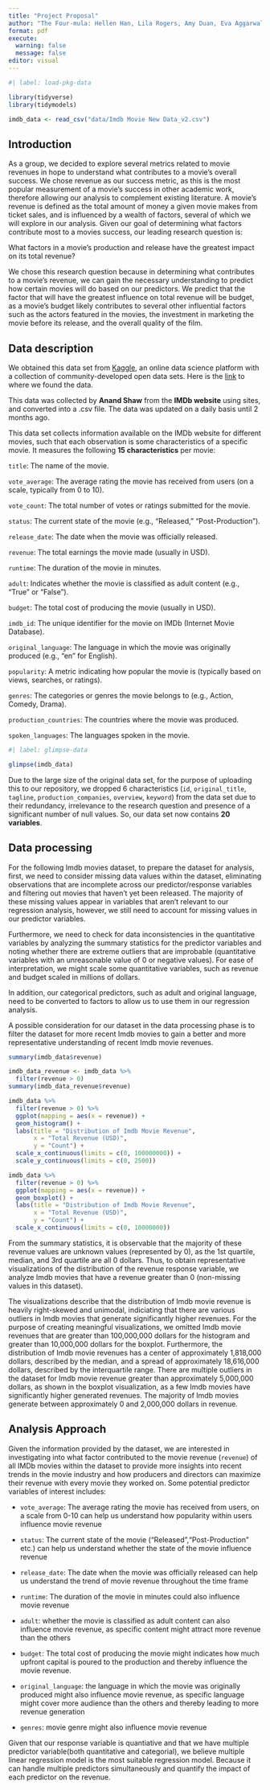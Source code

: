 ```yaml
---
title: "Project Proposal"
author: "The Four-mula: Hellen Han, Lila Rogers, Amy Duan, Eva Aggarwal"
format: pdf
execute: 
  warning: false
  message: false
editor: visual
---
```


```r
#| label: load-pkg-data

library(tidyverse)
library(tidymodels)

imdb_data <- read_csv("data/Imdb Movie New Data_v2.csv")
```

## Introduction

As a group, we decided to explore several metrics related to movie revenues in hope to understand what contributes to a movie's overall success. We chose revenue as our success metric, as this is the most popular measurement of a movie's success in other academic work, therefore allowing our analysis to complement existing literature. A movie’s revenue is defined as the total amount of money a given movie makes from ticket sales, and is influenced by a wealth of factors, several of which we will explore in our analysis. Given our goal of determining what factors contribute most to a movies success, our leading research question is:

What factors in a movie's production and release have the greatest impact on its total revenue?

We chose this research question because in determining what contributes to a movie's revenue, we can gain the necessary understanding to predict how certain movies will do based on our predictors. We predict that the factor that will have the greatest influence on total revenue will be budget, as a movie's budget likely contributes to several other influential factors such as the actors featured in the movies, the investment in marketing the movie before its release, and the overall quality of the film.

\pagebreak

## Data description

We obtained this data set from [Kaggle](https://www.kaggle.com/), an online data science platform with a collection of community-developed open data sets. Here is the [link](https://www.kaggle.com/datasets/anandshaw2001/imdb-data) to where we found the data.

This data was collected by **Anand Shaw** from the **IMDb website** using sites, and converted into a .csv file. The data was updated on a daily basis until 2 months ago.

This data set collects information available on the IMDb website for different movies, such that each observation is some characteristics of a specific movie. It measures the following **15 characteristics** per movie:

`title`: The name of the movie.

`vote_average`: The average rating the movie has received from users (on a scale, typically from 0 to 10).

`vote_count`: The total number of votes or ratings submitted for the movie.

`status`: The current state of the movie (e.g., "Released," "Post-Production").

`release_date`: The date when the movie was officially released.

`revenue`: The total earnings the movie made (usually in USD).

`runtime`: The duration of the movie in minutes.

`adult`: Indicates whether the movie is classified as adult content (e.g., "True" or "False").

`budget`: The total cost of producing the movie (usually in USD).

`imdb_id`: The unique identifier for the movie on IMDb (Internet Movie Database).

`original_language`: The language in which the movie was originally produced (e.g., "en" for English).

`popularity`: A metric indicating how popular the movie is (typically based on views, searches, or ratings).

`genres`: The categories or genres the movie belongs to (e.g., Action, Comedy, Drama).

`production_countries`: The countries where the movie was produced.

`spoken_languages`: The languages spoken in the movie.

```r
#| label: glimpse-data

glimpse(imdb_data)
```

Due to the large size of the original data set, for the purpose of uploading this to our repository, we dropped 6 characteristics (`id`, `original_title`, `tagline`, `production_companies`, `overview`, `keyword`) from the data set due to their redundancy, irrelevance to the research question and presence of a significant number of null values. So, our data set now contains **20** **variables**.

\pagebreak

## Data processing

For the following Imdb movies dataset, to prepare the dataset for analysis, first, we need to consider missing data values within the dataset, eliminating observations that are incomplete across our predictor/response variables and filtering out movies that haven't yet been released. The majority of these missing values appear in variables that aren't relevant to our regression analysis, however, we still need to account for missing values in our predictor variables.

Furthermore, we need to check for data inconsistencies in the quantitative variables by analyzing the summary statistics for the predictor variables and noting whether there are extreme outliers that are improbable (quantitative variables with an unreasonable value of 0 or negative values). For ease of interpretation, we might scale some quantitative variables, such as revenue and budget scaled in millions of dollars.

In addition, our categorical predictors, such as adult and original language, need to be converted to factors to allow us to use them in our regression analysis.

A possible consideration for our dataset in the data processing phase is to filter the dataset for more recent Imdb movies to gain a better and more representative understanding of recent Imdb movie revenues.

```r
summary(imdb_data$revenue)

imdb_data_revenue <- imdb_data %>% 
  filter(revenue > 0) 
summary(imdb_data_revenue$revenue)
```

```r
imdb_data %>% 
  filter(revenue > 0) %>% 
  ggplot(mapping = aes(x = revenue)) + 
  geom_histogram() + 
  labs(title = "Distribution of Imdb Movie Revenue",
       x = "Total Revenue (USD)", 
       y = "Count") + 
  scale_x_continuous(limits = c(0, 100000000)) + 
  scale_y_continuous(limits = c(0, 2500)) 

imdb_data %>% 
  filter(revenue > 0) %>% 
  ggplot(mapping = aes(x = revenue)) + 
  geom_boxplot() + 
  labs(title = "Distribution of Imdb Movie Revenue",
       x = "Total Revenue (USD)", 
       y = "Count") + 
  scale_x_continuous(limits = c(0, 10000000))
```

From the summary statistics, it is observable that the majority of these revenue values are unknown values (represented by 0), as the 1st quartile, median, and 3rd quartile are all 0 dollars. Thus, to obtain representative visualizations of the distribution of the revenue response variable, we analyze Imdb movies that have a revenue greater than 0 (non-missing values in this dataset).

The visualizations describe that the distribution of Imdb movie revenue is heavily right-skewed and unimodal, indiciating that there are various outliers in Imdb movies that generate significantly higher revenues. For the purpose of creating meaningful visualizations, we omitted Imdb movie revenues that are greater than 100,000,000 dollars for the histogram and greater than 10,000,000 dollars for the boxplot. Furthermore, the distribution of Imdb movie revenues has a center of approximately 1,818,000 dollars, described by the median, and a spread of approximately 18,616,000 dollars, described by the interquartile range. There are multiple outliers in the dataset for Imdb movie revenue greater than approximately 5,000,000 dollars, as shown in the boxplot visualization, as a few Imdb movies have significantly higher generated revenues. The majority of Imdb movies generate between approximately 0 and 2,000,000 dollars in revenue.

\pagebreak

## Analysis Approach

Given the information provided by the dataset, we are interested in investigating into what factor contributed to the movie revenue (`revenue`) of all IMDb movies within the dataset to provide more insights into recent trends in the movie industry and how producers and directors can maximize their revenue with every movie they worked on. Some potential predictor variables of interest includes:

-   `vote_average`: The average rating the movie has received from users, on a scale from 0-10 can help us understand how popularity within users influence movie revenue

-   `status`: The current state of the movie ("Released","Post-Production" etc.) can help us understand whether the state of the movie influence revenue

-   `release_date`: The date when the movie was officially released can help us understand the trend of movie revenue throughout the time frame

-   `runtime`: The duration of the movie in minutes could also influence movie revenue

-   `adult`: whether the movie is classified as adult content can also influence movie revenue, as specific content might attract more revenue than the others

-   `budget`: The total cost of producing the movie might indicates how much upfront capital is poured to the production and thereby influence the movie revenue.

-   `original_language`: the language in which the movie was originally produced might also influence movie revenue, as specific language might cover more audience than the others and thereby leading to more revenue generation

-   `genres`: movie genre might also influence movie revenue

Given that our response variable is quantiative and that we have multiple predictor variable(both quantitative and categorial), we believe multiple linear regression model is the most suitable regression model. Because it can handle multiple predictors simultaneously and quantify the impact of each predictor on the revenue.
